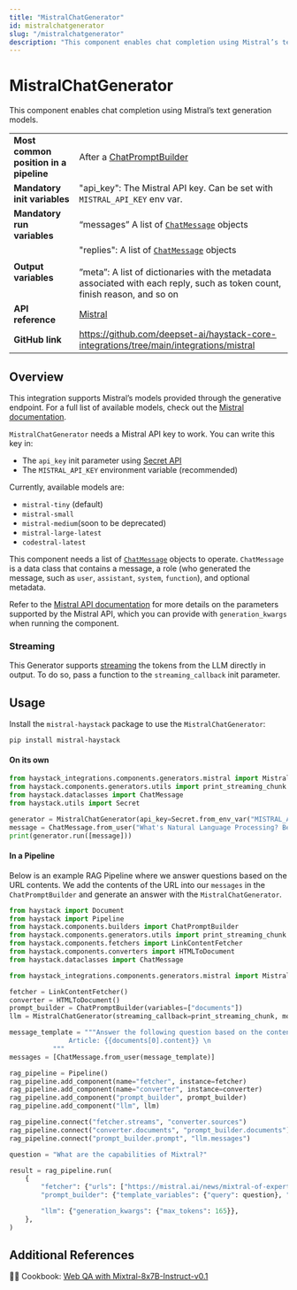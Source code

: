 ```yaml
---
title: "MistralChatGenerator"
id: mistralchatgenerator
slug: "/mistralchatgenerator"
description: "This component enables chat completion using Mistral’s text generation models."
---
```


# MistralChatGenerator

This component enables chat completion using Mistral’s text generation models.

|  |  |
| --- | --- |
| **Most common position in a pipeline** | After a [ChatPromptBuilder](../builders/chatpromptbuilder.mdx)  |
| **Mandatory init variables** | "api_key": The Mistral API key. Can be set with `MISTRAL_API_KEY` env var. |
| **Mandatory run variables** | “messages” A list of [`ChatMessage`](/docs/data-classes#chatmessage)  objects |
| **Output variables** | "replies": A list of [`ChatMessage`](/docs/data-classes#chatmessage)  objects  <br /> <br />”meta”: A list of dictionaries with the metadata associated with each reply, such as token count, finish reason, and so on |
| **API reference** | [Mistral](/reference/integrations-mistral) |
| **GitHub link** | https://github.com/deepset-ai/haystack-core-integrations/tree/main/integrations/mistral |

## Overview

This integration supports Mistral’s models provided through the generative endpoint. For a full list of available models, check out the [Mistral documentation](https://docs.mistral.ai/platform/endpoints/#generative-endpoints).

`MistralChatGenerator` needs a Mistral API key to work. You can write this key in:

- The `api_key` init parameter using [Secret API](/docs/secret-management)
- The `MISTRAL_API_KEY` environment variable (recommended)

Currently, available models are:

- `mistral-tiny` (default)
- `mistral-small`
- `mistral-medium`(soon to be deprecated)
- `mistral-large-latest`
- `codestral-latest`

This component needs a list of [`ChatMessage`](/docs/data-classes#chatmessage) objects to operate. `ChatMessage` is a data class that contains a message, a role (who generated the message, such as `user`, `assistant`, `system`, `function`), and optional metadata.

Refer to the [Mistral API documentation](https://docs.mistral.ai/api/#operation/createChatCompletion) for more details on the parameters supported by the Mistral API, which you can provide with `generation_kwargs` when running the component.

### Streaming

This Generator supports [streaming](/docs/choosing-the-right-generator#streaming-support) the tokens from the LLM directly in output. To do so, pass a function to the `streaming_callback` init parameter.

## Usage

Install the `mistral-haystack` package to use the  `MistralChatGenerator`:

```shell
pip install mistral-haystack
```

#### On its own

```python
from haystack_integrations.components.generators.mistral import MistralChatGenerator
from haystack.components.generators.utils import print_streaming_chunk
from haystack.dataclasses import ChatMessage
from haystack.utils import Secret

generator = MistralChatGenerator(api_key=Secret.from_env_var("MISTRAL_API_KEY"), streaming_callback=print_streaming_chunk)
message = ChatMessage.from_user("What's Natural Language Processing? Be brief.")
print(generator.run([message]))
```

#### In a Pipeline

Below is an example RAG Pipeline where we answer questions based on the URL contents. We add the contents of the URL into our `messages` in the `ChatPromptBuilder` and generate an answer with the `MistralChatGenerator`.

```python
from haystack import Document
from haystack import Pipeline
from haystack.components.builders import ChatPromptBuilder
from haystack.components.generators.utils import print_streaming_chunk
from haystack.components.fetchers import LinkContentFetcher
from haystack.components.converters import HTMLToDocument
from haystack.dataclasses import ChatMessage

from haystack_integrations.components.generators.mistral import MistralChatGenerator

fetcher = LinkContentFetcher()
converter = HTMLToDocument()
prompt_builder = ChatPromptBuilder(variables=["documents"])
llm = MistralChatGenerator(streaming_callback=print_streaming_chunk, model='mistral-small')

message_template = """Answer the following question based on the contents of the article: {{query}}\n
               Article: {{documents[0].content}} \n
           """
messages = [ChatMessage.from_user(message_template)]

rag_pipeline = Pipeline()
rag_pipeline.add_component(name="fetcher", instance=fetcher)
rag_pipeline.add_component(name="converter", instance=converter)
rag_pipeline.add_component("prompt_builder", prompt_builder)
rag_pipeline.add_component("llm", llm)

rag_pipeline.connect("fetcher.streams", "converter.sources")
rag_pipeline.connect("converter.documents", "prompt_builder.documents")
rag_pipeline.connect("prompt_builder.prompt", "llm.messages")

question = "What are the capabilities of Mixtral?"

result = rag_pipeline.run(
    {
        "fetcher": {"urls": ["https://mistral.ai/news/mixtral-of-experts"]},
        "prompt_builder": {"template_variables": {"query": question}, "template": messages},

        "llm": {"generation_kwargs": {"max_tokens": 165}},
    },
)
```

## Additional References

:cook: Cookbook: [Web QA with Mixtral-8x7B-Instruct-v0.1](https://haystack.deepset.ai/cookbook/mixtral-8x7b-for-web-qa)
